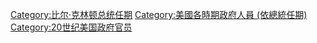 [[Category:比尔·克林顿总统任期|Category:比尔·克林顿总统任期]]
[[Category:美國各時期政府人員_(依總統任期)|Category:美國各時期政府人員 (依總統任期)]]
[[Category:20世纪美国政府官员|Category:20世纪美国政府官员]]